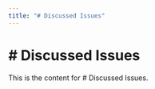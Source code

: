 ```yaml
---
title: "# Discussed Issues"
---
```


# # Discussed Issues

This is the content for # Discussed Issues.